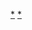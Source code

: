 {{Catnav|頁面分類|各種主題的頁面分類|依中国各省来作的分类|中国各省建筑|香港建築|香港寫字樓}}
{{commonscat|Office buildings in Central, Hong Kong}}
[[Category:中西區寫字樓_(香港)|*]]
[[Category:中環|*]]